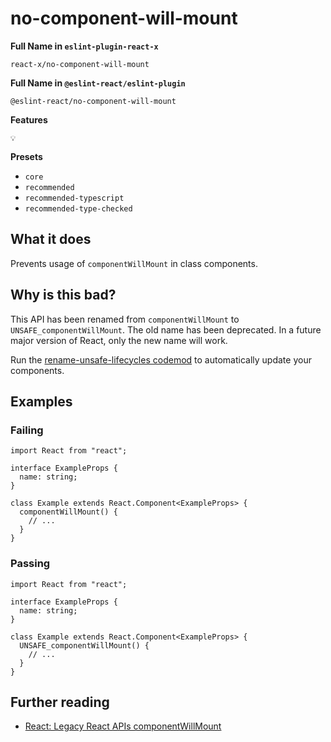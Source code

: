 # no-component-will-mount

**Full Name in `eslint-plugin-react-x`**

```plain copy
react-x/no-component-will-mount
```

**Full Name in `@eslint-react/eslint-plugin`**

```plain copy
@eslint-react/no-component-will-mount
```

**Features**

`💡`

**Presets**

- `core`
- `recommended`
- `recommended-typescript`
- `recommended-type-checked`

## What it does

Prevents usage of `componentWillMount` in class components.

## Why is this bad?

This API has been renamed from `componentWillMount` to `UNSAFE_componentWillMount`. The old name has been deprecated. In a future major version of React, only the new name will work.

Run the [rename-unsafe-lifecycles codemod](https://github.com/reactjs/react-codemod#rename-unsafe-lifecycles) to automatically update your components.

## Examples

### Failing

```tsx
import React from "react";

interface ExampleProps {
  name: string;
}

class Example extends React.Component<ExampleProps> {
  componentWillMount() {
    // ...
  }
}
```

### Passing

```tsx
import React from "react";

interface ExampleProps {
  name: string;
}

class Example extends React.Component<ExampleProps> {
  UNSAFE_componentWillMount() {
    // ...
  }
}
```

## Further reading

- [React: Legacy React APIs componentWillMount](https://react.dev/reference/react/Component#componentwillmount)
